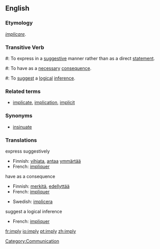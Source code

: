 ==English==

===Etymology===
{{L.}} ''[[implicare]]''.

===Transitive Verb===
{{en-infl-reg-consonant-y|impl|y|}}

#: To express in a [[suggestive]] manner rather than as a direct [[statement]].
#: To have as a [[necessary]] [[consequence]].
#: To [[suggest]] a [[logical]] [[inference]].

===Related terms===
*[[implicate]], [[implication]], [[implicit]]

===Synonyms===
*[[insinuate]]

===Translations===
;express suggestively
{{top}}
*Finnish: [[vihjata]], [[antaa]] [[ymmärtää]]
*French: [[impliquer]]
{{mid}}
{{bottom}}

;have as a consequence
{{top}}
*Finnish:  [[merkitä]], [[edellyttää]]
*French: [[impliquer]]
{{mid}}
*Swedish: [[implicera]]
{{bottom}}

;suggest a logical inference
{{top}}
*French: [[impliquer]]
{{mid}}
{{bottom}}

[[Category:Communication]]

[[fr:imply]]
[[io:imply]]
[[pt:imply]]
[[zh:imply]]